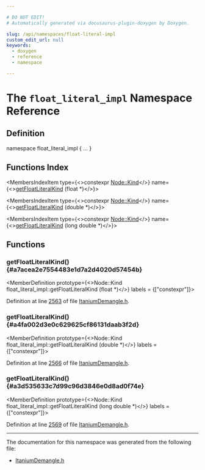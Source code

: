 ```yaml
---

# DO NOT EDIT!
# Automatically generated via docusaurus-plugin-doxygen by Doxygen.

slug: /api/namespaces/float-literal-impl
custom_edit_url: null
keywords:
  - doxygen
  - reference
  - namespace

---
```





# The `float_literal_impl` Namespace Reference

<DoxygenPage pluginConfig={pluginConfig}>



## Definition

<CodeBlock>namespace float&#95;literal&#95;impl &#123; ... &#125;</CodeBlock>

## Functions Index

<MembersIndex>

<MembersIndexItem
  type={<>constexpr <a href="/docs/api/classes/node/#ae95d010463b12b13cace11a29d472a4e">Node::Kind</a></>}
  name={<><a href="#a7acea2e7554483e1d7a2d4020d57454b">getFloatLiteralKind</a> (float &#42;)</>}>
</MembersIndexItem>

<MembersIndexItem
  type={<>constexpr <a href="/docs/api/classes/node/#ae95d010463b12b13cace11a29d472a4e">Node::Kind</a></>}
  name={<><a href="#a4fa002d3e0c629625cf86131daab3f2d">getFloatLiteralKind</a> (double &#42;)</>}>
</MembersIndexItem>

<MembersIndexItem
  type={<>constexpr <a href="/docs/api/classes/node/#ae95d010463b12b13cace11a29d472a4e">Node::Kind</a></>}
  name={<><a href="#a3d535633c7d99c96d3846e0d8ad0f74e">getFloatLiteralKind</a> (long double &#42;)</>}>
</MembersIndexItem>

</MembersIndex>


<SectionDefinition>

## Functions

### getFloatLiteralKind() {#a7acea2e7554483e1d7a2d4020d57454b}

<MemberDefinition
  prototype={<>Node::Kind float&#95;literal&#95;impl::getFloatLiteralKind (float &#42;)</>}
  labels = {["constexpr"]}>

Definition at line <a href="/docs/api/files/include/include/llvm/include/llvm/demangle/itaniumdemangle-h/#l02563">2563</a> of file <a href="/docs/api/files/include/include/llvm/include/llvm/demangle/itaniumdemangle-h">ItaniumDemangle.h</a>.
</MemberDefinition>

### getFloatLiteralKind() {#a4fa002d3e0c629625cf86131daab3f2d}

<MemberDefinition
  prototype={<>Node::Kind float&#95;literal&#95;impl::getFloatLiteralKind (double &#42;)</>}
  labels = {["constexpr"]}>

Definition at line <a href="/docs/api/files/include/include/llvm/include/llvm/demangle/itaniumdemangle-h/#l02566">2566</a> of file <a href="/docs/api/files/include/include/llvm/include/llvm/demangle/itaniumdemangle-h">ItaniumDemangle.h</a>.
</MemberDefinition>

### getFloatLiteralKind() {#a3d535633c7d99c96d3846e0d8ad0f74e}

<MemberDefinition
  prototype={<>Node::Kind float&#95;literal&#95;impl::getFloatLiteralKind (long double &#42;)</>}
  labels = {["constexpr"]}>

Definition at line <a href="/docs/api/files/include/include/llvm/include/llvm/demangle/itaniumdemangle-h/#l02569">2569</a> of file <a href="/docs/api/files/include/include/llvm/include/llvm/demangle/itaniumdemangle-h">ItaniumDemangle.h</a>.
</MemberDefinition>

</SectionDefinition>

<hr/>

The documentation for this namespace was generated from the following file:

<ul>
<li><a href="/docs/api/files/include/include/llvm/include/llvm/demangle/itaniumdemangle-h">ItaniumDemangle.h</a></li>
</ul>

</DoxygenPage>
